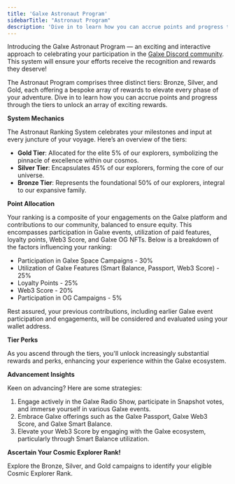 ```yaml
---
title: 'Galxe Astronaut Program'
sidebarTitle: "Astronaut Program"
description: 'Dive in to learn how you can accrue points and progress through the tiers to unlock an array of exciting rewards in Galxe Astronaut Program.'
---
```


Introducing the Galxe Astronaut Program — an exciting and interactive approach to celebrating your participation in the [Galxe Discord community](https://discord.com/invite/galxe). This system will ensure your efforts receive the recognition and rewards they deserve!

The Astronaut Program comprises three distinct tiers: Bronze, Silver, and Gold, each offering a bespoke array of rewards to elevate every phase of your adventure. Dive in to learn how you can accrue points and progress through the tiers to unlock an array of exciting rewards.

**System Mechanics**

The Astronaut Ranking System celebrates your milestones and input at every juncture of your voyage. Here’s an overview of the tiers:

- **Gold Tier**: Allocated for the elite 5% of our explorers, symbolizing the pinnacle of excellence within our cosmos.
- **Silver Tier**: Encapsulates 45% of our explorers, forming the core of our universe.
- **Bronze Tier**: Represents the foundational 50% of our explorers, integral to our expansive family.

**Point Allocation**

Your ranking is a composite of your engagements on the Galxe platform and contributions to our community, balanced to ensure equity. This encompasses participation in Galxe events, utilization of paid features, loyalty points, Web3 Score, and Galxe OG NFTs. Below is a breakdown of the factors influencing your ranking:

- Participation in Galxe Space Campaigns - 30%
- Utilization of Galxe Features (Smart Balance, Passport, Web3 Score) - 25%
- Loyalty Points - 25%
- Web3 Score - 20%
- Participation in OG Campaigns - 5%

Rest assured, your previous contributions, including earlier Galxe event participation and engagements, will be considered and evaluated using your wallet address.

**Tier Perks**

As you ascend through the tiers, you'll unlock increasingly substantial rewards and perks, enhancing your experience within the Galxe ecosystem.

**Advancement Insights**

Keen on advancing? Here are some strategies:

1. Engage actively in the Galxe Radio Show, participate in Snapshot votes, and immerse yourself in various Galxe events.
2. Embrace Galxe offerings such as the Galxe Passport, Galxe Web3 Score, and Galxe Smart Balance.
3. Elevate your Web3 Score by engaging with the Galxe ecosystem, particularly through Smart Balance utilization.

**Ascertain Your Cosmic Explorer Rank!**

Explore the Bronze, Silver, and Gold campaigns to identify your eligible Cosmic Explorer Rank.